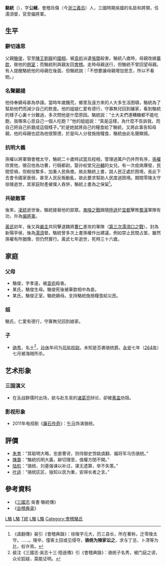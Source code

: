 {{東亞男性歷史人物
|名稱 =駱統
|身份 =
|國家 =東吳
|時代 =東漢末年
|主君 =[[孫權|孫權]]
|屆數 =
|最高職務 =濡須督
|前任 = 
|繼任 = 
|圖片名稱 =
|圖片大小 =
|圖片說明 =
|氏 =
|姓 =駱
|名 =統
|姓名 =
|字 =公緒
|號=
|名乘 = <!--琉球士族用-->
|官職 =偏將軍
|封爵 =新陽亭侯
|封號 =
|位階 =
|御稱號 = <!--日本皇族之稱號-->
|宮號1 = <!--日本皇族之宮號-->
|宮號2 = <!--朝鮮王族之宮號-->
|封地 =
|神號 =
|尊號 =
|族裔 = 
|信仰 = <!--指的是宗教信仰-->
|旗籍 = <!--清朝旗人專用-->
|氏族 =
|籍貫 =會稽烏傷（今浙江義烏）人
|本貫 = <!--朝鮮人用-->
|祖籍 =
|本籍 =
|出身地 =
|府邸 =
|世系 = 
|初名 =
|乳名 = <!--日本、朝鮮、琉球以外人物用-->
|幼名 = <!--日本人用-->
|兒名 = <!--朝鮮人用-->
|童名 = <!--琉球人用-->
|小字 =
|別名 =
|法號 =
|院號 =
|其他名號 =
|出生日期 =193年
|出生地點 =
|婚年 =
|逝世日期 =228年
|逝世地點 = [[東吳|東吳]]
|廟號 =
|諡號 =
|墓葬 =
|祠廟 =
|父親 =駱俊
|嫡母 =
|母親 =
|繼父=
|繼母=
|養父=
|養母=
|猶父= <!--日本人用-->
|烏帽子親= <!--日本人、琉球人用-->
|元配 =
|正室 =孫氏
|妻 =
|繼室 =
|平妻 =
|側室 =
|元配之父 =
|元配之嫡母 =
|元配之母 =
|正室之父 =[[孫輔|孫輔]]
|正室之嫡母 =
|正室之母 =
|妻之父 =
|妻之嫡母 =
|妻之母 =
|繼室之父 =
|繼室之嫡母 =
|繼室之母 =
|平妻之父 =
|平妻之嫡母 =
|平妻之母 =
|兄弟 =
|姊妹 =姊 駱氏
|嫡兄弟 =
|嫡姊妹 =
|庶兄弟 =
|庶姊妹 =
|同胞兄弟 =
|同胞姊妹 =
|異母兄弟 =
|異母姊妹 =
|異父兄弟 =
|異父姊妹 =
|繼兄弟 =
|繼姊妹 =
|子 =[[骆秀|骆秀]]
|女 =
|嫡子 =
|嫡女 =
|庶子 =
|庶女 =
|養子 =
|養女 =
|猶子 = <!--日本人用-->
|婿養子 = <!--日本人用-->
|烏帽子子 = <!--日本人用-->
|繼子 =
|繼女 =
|其他親屬 =
|出身 = <!---此处指科举出身--->
|功名 = 
|經歷 = 
|著作 =
|注釋 =
}}
'''駱統'''（{{bd|193年||228年}}），字'''公緒'''，會稽烏傷（今[[浙江|浙江]][[義烏|義烏]]）人，三國時期吳國的名臣和將領，任濡須督，官至偏將軍。

==生平==
===辭切遠思===
父親[[駱俊|駱俊]]，官至[[劉寵_(陳王)|陳王劉寵]]的[[國相|國相]]，被[[袁術|袁術]]派遺[[張闓_(東漢)|張闓]]殺害。駱統八歲時，母親改嫁[[華歆|華歆]]，做他的[[側室|側室]]；而駱統則與親友回[[會稽|會稽]]。走時母親送行，但駱統不曾回望母親。有人提醒駱統他的母親在後面，但駱統說：「不想要讓母親增加思念，所以不看她。」

===名聲顯揚===

他侍奉嫡母甚為恭謹。當時年歲饑荒，鄉里及遠方來的人大多生活困頓，駱統為了幫助他們而減少自己的飲食。他的姐姐仁愛有德行，守寡無兒回到孃家，看到駱統的樣子心裏十分難過，多次問他是什麼原因。駱統説：“士大夫們連糟糠都不能吃飽，我哪來心思自己一個人吃飽？”他的姐姐説：“真是這樣，為什麼不告訴我，而自己把自己折磨成這個樣子。”於是她就將自己的糧食給了駱統，又將此事告知母親，他的母親也認為他很賢德，於是叫人分發施捨糧食，駱統由此名聲顯揚。


===抗明大義===
孫權以將軍領會稽太守，駱統二十歲時試當烏程相，管理過萬戶仍井然有序，[[孫權|孫權]]欣賞他，徵召他為功曹，行騎都尉。娶孙权堂兄[[孙輔|孙輔]]的女兒。有一次疫病爆發，民間受禍，但稅役繁多，加重人民負擔。故此駱統上書，說人民正處於困境，長此下去會令國家衰弱，甚至人民反叛動亂，故此要求幫助人民度過困境。期間零陵太守徐陵逝世，其家庭財產被僕人吞併，駱統上書為之保留<ref>《虞翻傳》裴引《會稽典錄》：徐陵字元大，历三县长，所在著称，迁零陵太守。……。陵卒，僮客土田或见侵夺，'''骆统为陵家讼之'''，求与丁览、卜清等为比，权许焉。</ref>。

===共破敵軍===
後來，[[凌統|凌統]]逝世後，駱統接替他的部眾。[[夷陵之戰|夷陵之戰]]跟隨[[陸遜|陸遜]]於[[宜都|宜都]]擊敗[[蜀漢|蜀漢]]軍隊有功，升為[[偏將軍|偏將軍]]。

[[黃武|黃武]]初年，後又與[[嚴圭|嚴圭]]共同擊退魏將[[曹仁|曹仁]]進攻的軍隊（[[濡须之战_(222-223年)|第三次濡須口之戰]]）。封為新陽亭侯，後為[[濡須|濡須]]督。駱統曾多次上書孫權作出建議，例如禁止民間占筮，雖然孫權有所猶豫，但仍然實行。黃武七年逝世，死時三十六歲。

==家庭==
===父母===
*駱俊，字孝遠，被[[袁術|袁術]]殺害。
*某氏，駱俊生母。駱俊死後被華歆相中為妾。
*某氏，駱俊正室，駱統嫡母。支持駱統施捨糧食給災民。

===姐===
駱氏，仁愛有德行，守寡無兒回到娘家。

===子===
*[[骆秀|骆秀]]，名士<ref>裴注《三國志·吳志十三·陸遜傳》引《會稽典錄》：骆统子名秀，被门庭之谤，众论狐疑，莫能证明。</ref>，[[孙休|孙休]]年间为[[司盐校尉|司盐校尉]]。未知是否袭骆统爵。[[永安_(东吴)|永安]]七年（[[264年|264年]]）七月被海贼所杀。

==艺术形象==
===三国演义===
*在舌战群儒时出场，欲与赴东吴的[[诸葛亮|诸葛亮]]辩论，卻被[[黄盖|黄盖]]劝阻。

===影视形象===
* 2011年电视剧《[[廉石传奇|廉石传奇]]》：[[午马|午马]]饰演骆统。

==評價==
*[[朱育|朱育]]：“其聪明大略，忠直謇谔，则侍御史馀姚虞翻、偏将军乌伤骆统。”
*[[陳壽|陳壽]]：“駱統抗明大義，辭切理至，值權方閉不開。”
*[[陆机|陆机]]：“骆统、刘基强谏以补过，谋无遗算，举不失策。”
*[[叶适|叶适]]：“骆统区区，独知以民为重，安得长者之言。”

== 參考資料 ==
{{wikisource author}}
*《[[三國志|三國志]]·吳書·駱統傳》
*《[[会稽典录|会稽典录]]》
{{三国志}}

[[Category:东吴列侯|L駱]]
[[Category:東吳軍事人物|L駱]]
[[Category:駱姓|T統]]
[[Category:漢朝騎都尉|L駱]]
[[Category:義烏人|L駱]]
[[Category:會稽駱氏|Category:會稽駱氏]]